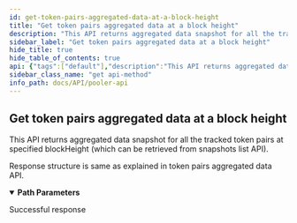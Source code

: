 ```yaml
---
id: get-token-pairs-aggregated-data-at-a-block-height
title: "Get token pairs aggregated data at a block height"
description: "This API returns aggregated data snapshot for all the tracked token pairs at specified blockHeight (which can be retrieved from snapshots list API)."
sidebar_label: "Get token pairs aggregated data at a block height"
hide_title: true
hide_table_of_contents: true
api: {"tags":["default"],"description":"This API returns aggregated data snapshot for all the tracked token pairs at specified blockHeight (which can be retrieved from snapshots list API).\n\nResponse structure is same as explained in token pairs aggregated data API.","parameters":[{"name":"block_height","in":"path","schema":{"type":"string"},"required":true}],"security":[{"api_key":[]}],"responses":{"200":{"description":"Successful response"}},"method":"get","path":"/v2-pairs/{block_height}","servers":[{"url":"https://uniswapv2-ethindia.powerloom.io/api/","description":"Uniswap V2"},{"url":"https://quickswap.powerloom.io/api/","description":"Quickswap"},{"url":"https://sushiswap.powerloom.io/api/","description":"Sushiswap"}],"securitySchemes":{"api_key":{"type":"apiKey","name":"X-API-Key","in":"header"}},"info":{"title":"Pooler API","version":"1.0.0"},"postman":{"name":"Get token pairs aggregated data at a block height","description":{"content":"This API returns aggregated data snapshot for all the tracked token pairs at specified blockHeight (which can be retrieved from snapshots list API).\n\nResponse structure is same as explained in token pairs aggregated data API.","type":"text/plain"},"url":{"path":["v2-pairs",":block_height"],"host":["{{baseUrl}}"],"query":[],"variable":[{"disabled":false,"description":{"content":"(Required) ","type":"text/plain"},"type":"any","value":"","key":"block_height"}]},"method":"GET","auth":{"type":"apikey","apikey":[{"type":"any","value":"X-API-Key","key":"key"},{"type":"any","value":"<API Key>","key":"value"},{"type":"any","value":"header","key":"in"}]}}}
sidebar_class_name: "get api-method"
info_path: docs/API/pooler-api
---
```



## Get token pairs aggregated data at a block height



This API returns aggregated data snapshot for all the tracked token pairs at specified blockHeight (which can be retrieved from snapshots list API).

Response structure is same as explained in token pairs aggregated data API.

<details style={{"marginBottom":"1rem"}} data-collapsed={false} open={true}><summary style={{}}><strong>Path Parameters</strong></summary><div><ul><ParamsItem className={"paramsItem"} param={{"name":"block_height","in":"path","schema":{"type":"string"},"required":true}}></ParamsItem></ul></div></details><div><ApiTabs><TabItem label={"200"} value={"200"}><div>

Successful response

</div><div></div></TabItem></ApiTabs></div>
      